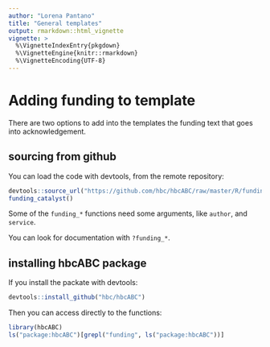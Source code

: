 ```yaml
---
author: "Lorena Pantano"
title: "General templates"
output: rmarkdown::html_vignette
vignette: >
  %\VignetteIndexEntry{pkgdown}
  %\VignetteEngine{knitr::rmarkdown}
  %\VignetteEncoding{UTF-8}
---
```


# Adding funding to template

There are two options to add into the templates the funding text
that goes into acknowledgement.

## sourcing from github

You can load the code with devtools, from the remote repository:

```r
devtools::source_url("https://github.com/hbc/hbcABC/raw/master/R/funding.R")
funding_catalyst()
```

Some of the `funding_*` functions need some arguments, like `author`, and `service`.

You can look for documentation with `?funding_*`.

## installing hbcABC package

If you install the packate with devtools:

```r
devtools::install_github("hbc/hbcABC")
```

Then you can access directly to the functions:

```r
library(hbcABC)
ls("package:hbcABC")[grepl("funding", ls("package:hbcABC"))]
```

